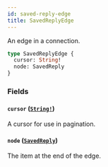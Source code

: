 ```yaml
---
id: saved-reply-edge
title: SavedReplyEdge
---
```


An edge in a connection.

```graphql
type SavedReplyEdge {
  cursor: String!
  node: SavedReply
}
```

### Fields

#### `cursor` ([`String!`](/docs/api/scalars/string))

A cursor for use in pagination.

#### `node` ([`SavedReply`](/docs/api/objects/saved-reply))

The item at the end of the edge.
